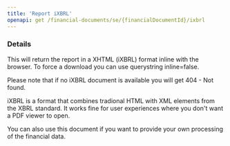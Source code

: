 ```yaml
---
title: 'Report iXBRL'
openapi: get /financial-documents/se/{financialDocumentId}/ixbrl
---
```


### Details

This will return the report in a XHTML (iXBRL) format inline with the browser.
To force a download you can use querystring inline=false.

Please note that if no iXBRL document is available you will get 404 - Not found.

iXBRL is a format that combines tradional HTML with XML elements from the XBRL standard.
It works fine for user experiences where you don't want a PDF viewer to open.

You can also use this document if you want to provide your own processing of the
financial data.
